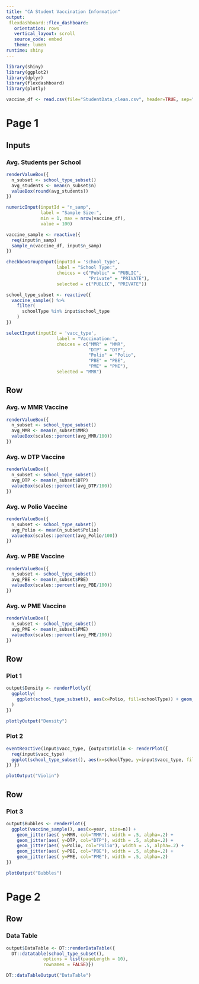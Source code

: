 ---
title: "CA Student Vaccination Information"
output: 
 flexdashboard::flex_dashboard:
   orientation: rows
   vertical_layout: scroll
   source_code: embed
   theme: lumen
runtime: shiny
---

```{r context="setup", include=FALSE}
library(shiny)
library(ggplot2)
library(dplyr)
library(flexdashboard)
library(plotly)
```

```{r}
vaccine_df <- read.csv(file="StudentData_clean.csv", header=TRUE, sep=",")
```


Page 1
=======================================================================


Inputs {.sidebar}
-----------------------------------------------------------------------

### Avg. Students per School

```{r}
renderValueBox({
  n_subset <- school_type_subset()
  avg_students <- mean(n_subset$n)
  valueBox(round(avg_students))
})
```


```{r context="render"}
numericInput(inputId = "n_samp", 
             label = "Sample Size:", 
             min = 1, max = nrow(vaccine_df),
             value = 100)
```

```{r context="render"}
vaccine_sample <- reactive({
  req(input$n_samp)
  sample_n(vaccine_df, input$n_samp)
})

```

```{r context="render"}
checkboxGroupInput(inputId = 'school_type',
                   label = "School Type:",
                   choices = c("Public" = "PUBLIC",
                               "Private" = "PRIVATE"),
                   selected = c("PUBLIC", "PRIVATE"))
```

```{r}
school_type_subset <- reactive({
  vaccine_sample() %>%
    filter(
      schoolType %in% input$school_type
    )
})
```

```{r context="render"}
selectInput(inputId = 'vacc_type',
                   label = "Vaccination:",
                   choices = c("MMR" = "MMR",
                               "DTP" = "DTP",
                               "Polio" = "Polio",
                               "PBE" = "PBE",
                               "PME" = "PME"),
                   selected = "MMR")
```





Row {data-height=150}
-----------------------------------------------------------------------


### Avg. w MMR Vaccine

```{r}
renderValueBox({
  n_subset <- school_type_subset()
  avg_MMR <- mean(n_subset$MMR)
  valueBox(scales::percent(avg_MMR/100))
})
```

### Avg. w DTP Vaccine

```{r}
renderValueBox({
  n_subset <- school_type_subset()
  avg_DTP <- mean(n_subset$DTP)
  valueBox(scales::percent(avg_DTP/100))
})
```

### Avg. w Polio Vaccine

```{r}
renderValueBox({
  n_subset <- school_type_subset()
  avg_Polio <- mean(n_subset$Polio)
  valueBox(scales::percent(avg_Polio/100))
})
```

### Avg. w PBE Vaccine

```{r}
renderValueBox({
  n_subset <- school_type_subset()
  avg_PBE <- mean(n_subset$PBE)
  valueBox(scales::percent(avg_PBE/100))
})
```

### Avg. w PME Vaccine

```{r}
renderValueBox({
  n_subset <- school_type_subset()
  avg_PME <- mean(n_subset$PME)
  valueBox(scales::percent(avg_PME/100))
})
```


Row {.tabset .tabset-fade data-height=350}
-----------------------------------------------------------------------

### Plot 1

```{r context="server"}
output$Density <- renderPlotly({
  ggplotly(
    ggplot(school_type_subset(), aes(x=Polio, fill=schoolType)) + geom_density(alpha=.15)
  )
})

```

```{r context="render"}
plotlyOutput("Density")
```

### Plot 2

```{r context="server"}
eventReactive(input$vacc_type, {output$Violin <- renderPlot({
  req(input$vacc_type)
  ggplot(school_type_subset(), aes(x=schoolType, y=input$vacc_type, fill=schoolType)) + geom_violin() + guides(fill=FALSE)
}) })

```

```{r context="render"}
plotOutput("Violin")
```



Row {data-height=350}
-----------------------------------------------------------------------

### Plot 3

```{r context="server"}
output$Bubbles <- renderPlot({
  ggplot(vaccine_sample(), aes(x=year, size=n)) + 
    geom_jitter(aes( y=MMR, col="MMR"), width = .5, alpha=.2) +
    geom_jitter(aes( y=DTP, col="DTP"), width = .5, alpha=.2) +
    geom_jitter(aes( y=Polio, col="Polio"), width = .5, alpha=.2) +
    geom_jitter(aes( y=PBE, col="PBE"), width = .5, alpha=.2) +
    geom_jitter(aes( y=PME, col="PME"), width = .5, alpha=.2)
})
```

```{r context="render"}
plotOutput("Bubbles")
```


Page 2
=======================================================================

Row
-----------------------------------------------------------------------
### Data Table

```{r context="server"}
output$DataTable <- DT::renderDataTable({
  DT::datatable(school_type_subset(), 
              options = list(pageLength = 10), 
              rownames = FALSE)})
```

```{r context="render"}
DT::dataTableOutput("DataTable")
```

